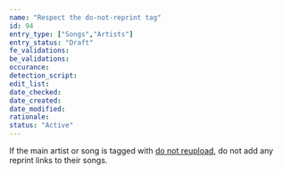 ```yaml
---
name: "Respect the do-not-reprint tag"
id: 94
entry_type: ["Songs","Artists"]
entry_status: "Draft"
fe_validations:
be_validations:
occurance:
detection_script:
edit_list:
date_checked:
date_created:
date_modified:
rationale:
status: "Active"
---
```

If the main artist or song is tagged with [do not reupload](https://vocadb.net/T/1695/), do not add any reprint links to their songs.